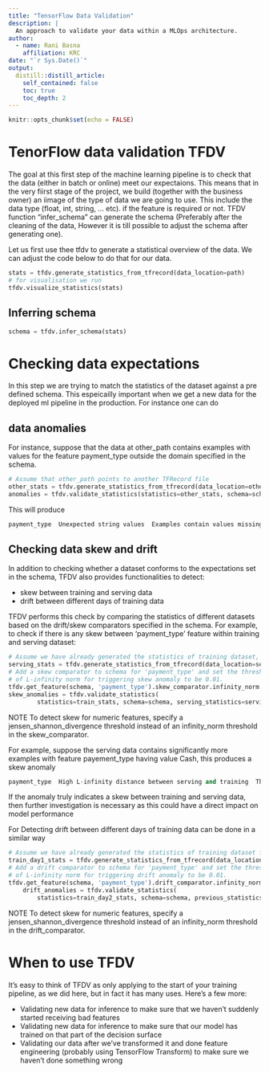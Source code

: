 ```yaml
---
title: "TensorFlow Data Validation"
description: |
  An approach to validate your data within a MLOps architecture.
author:
  - name: Rani Basna
    affiliation: KRC
date: "`r Sys.Date()`"
output:
  distill::distill_article:
    self_contained: false
    toc: true
    toc_depth: 2
---
```


```r
knitr::opts_chunk$set(echo = FALSE)
```



# TenorFlow data validation TFDV

The goal at this first step of the machine learning pipeline is to check that the data (either in batch or online) meet our expectaions. This means that in the very fiirst stage of the project, we build (together with the business owner) an iimage of the type of data we are going to use. This include the data type (float, int, string, ... etc). if the feature is required or not. TFDV function "infer_schema" can generate the schema  (Preferably after the cleaning of the data, However it is till possible to adjust the schema after generating one). 

Let us first use thee tfdv to generate a statistical overview of the data. We can adjust the code below to do that for our data.

```python
stats = tfdv.generate_statistics_from_tfrecord(data_location=path)
# for visualisation we run
tfdv.visualize_statistics(stats)
```


## Inferring schema

```python
schema = tfdv.infer_schema(stats)
```


# Checking data expectations

In this step we are trying to match the statistics of the dataset against a pre defined schema. This espeicailly important when we get a new data for the deployed ml pipeline in the production.  For instance one can do


## data anomalies 

For instance, suppose that the data at other_path contains examples with values for the feature payment_type outside the domain specified in the schema.

```python
# Assume that other_path points to another TFRecord file
other_stats = tfdv.generate_statistics_from_tfrecord(data_location=other_path)
anomalies = tfdv.validate_statistics(statistics=other_stats, schema=schema)
```

This will produce 

```python
payment_type  Unexpected string values  Examples contain values missing from the schema: Prcard (<1%).
```


## Checking data skew and drift

In addition to checking whether a dataset conforms to the expectations set in the schema, TFDV also provides functionalities to detect:

- skew between training and serving data
- drift between different days of training data

TFDV performs this check by comparing the statistics of different datasets based on the drift/skew comparators specified in the schema. For example, to check if there is any skew between 'payment_type' feature within training and serving dataset:


```python
# Assume we have already generated the statistics of training dataset, and inferred a schema from it.
serving_stats = tfdv.generate_statistics_from_tfrecord(data_location=serving_data_path)
# Add a skew comparator to schema for 'payment_type' and set the threshold
# of L-infinity norm for triggering skew anomaly to be 0.01.
tfdv.get_feature(schema, 'payment_type').skew_comparator.infinity_norm.threshold = 0.01
skew_anomalies = tfdv.validate_statistics(
        statistics=train_stats, schema=schema, serving_statistics=serving_stats)
```

NOTE To detect skew for numeric features, specify a jensen_shannon_divergence threshold instead of an infinity_norm threshold in the skew_comparator.

For example, suppose the serving data contains significantly more examples with feature payement_type having value Cash, this produces a skew anomaly

```python
payment_type  High L-infinity distance between serving and training  The L-infinity distance between serving and training is 0.0435984 (up to six significant digits), above the threshold 0.01. The feature value with maximum difference is: Cash
```
If the anomaly truly indicates a skew between training and serving data, then further investigation is necessary as this could have a direct impact on model performance

For Detecting drift between different days of training data can be done in a similar way

```python
# Assume we have already generated the statistics of training dataset for day 2, and inferred a schema from it.
train_day1_stats = tfdv.generate_statistics_from_tfrecord(data_location=train_day1_data_path)
# Add a drift comparator to schema for 'payment_type' and set the threshold
# of L-infinity norm for triggering drift anomaly to be 0.01.
tfdv.get_feature(schema, 'payment_type').drift_comparator.infinity_norm.threshold = 0.01
    drift_anomalies = tfdv.validate_statistics(
        statistics=train_day2_stats, schema=schema, previous_statistics=train_day1_stats)
```


NOTE To detect skew for numeric features, specify a jensen_shannon_divergence threshold instead of an infinity_norm threshold in the drift_comparator.


# When to use TFDV

It's easy to think of TFDV as only applying to the start of your training pipeline, as we did here, but in fact it has many uses. Here's a few more:

- Validating new data for inference to make sure that we haven't suddenly started receiving bad features
- Validating new data for inference to make sure that our model has trained on that part of the decision surface
- Validating our data after we've transformed it and done feature engineering (probably using TensorFlow Transform) to make sure we haven't done something wrong




